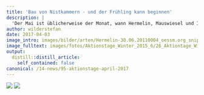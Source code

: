 ```yaml
---
title: 'Bau von Nistkammern - und der Frühling kann beginnen'
description: |
  'Der Mai ist üblicherweise der Monat, wann Hermelin, Mauswiesel und Iltis Jungen zur Welt bringen. Entsprechend wollen wir den April noch zum Bau von Nistkammern und Deckungen nutzen.  Wie gewohnt bieten wir Ihnen Gelegenheit, an der frischen Luft etwas sinnvolles für die Naturwerte zu unternehmen. Die ganze Familie ist eingeladen zu erfreulichen Bekanntschaften, Lernerlebnissen und Taten. Natürlich offerieren wir währschafte Zwischenverpflegung ab Hof.      Am Samstag 8. April werden wir eine stattliche Baumhecke in Samstagern mit Asthaufen ausstatten. Ein weiteres Ziel ist die Förderung der Vielfalt von Strauch- und Baumarten.  DOWNLOAD DETAILS AKTIONSTAG OBERSCHWANDENHOF SAMSTAGERN   Am Samstag 29. April ist am östlichen Waldrand des Reidholzes eine umfassende Waldrandaufwertung angesagt. Buchten in der Waldrandlinie ermöglichen den Wechsel von Krautflächen, heckenartigem Dickicht sowie bäumigen Überhältern. Mit dem anfallenden Astmaterial bauen wir Wiesel-Burgen.  DOWNLOAD DETAILS AKTIONSTAG REIDHOLZ RICHTERSWIL'
author: wilderstefan
date: 2017-04-03
image_intro: images/bilder/arten/Hermelin-30.06.20110004_oessm.org_snipe.jpg
image_fulltext: images/fotos/Aktionstage_Winter_2015_6/26_Aktiontage_Winter15_6.JPG
output:
  distill::distill_article:
    self_contained: false
canonical: /14-news/95-aktionstage-april-2017
---
```


![](images/bilder/arten/Hermelin-30.06.20110004_oessm.org_snipe.jpg) <!--image_intro-->
![](images/fotos/Aktionstage_Winter_2015_6/26_Aktiontage_Winter15_6.JPG) <!--image_fulltext-->



<!--http://wieselundco.ch/14-news/95-aktionstage-april-2017-->
